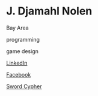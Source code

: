 # J. Djamahl Nolen

<Location>

Bay Area

</Location>



<Skills>

programming

game design

</Skills>

<Personal>

[LinkedIn](https://www.linkedin.com/in/jasondnolen/)

</Personal>

<Business>

[Facebook](https://www.facebook.com/misplacedanger/)

</Business>



<Games>

[Sword Cypher](https://www.facebook.com/misplacedanger/)

</Games>
